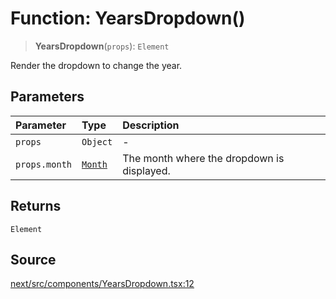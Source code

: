 # Function: YearsDropdown()

> **YearsDropdown**(`props`): `Element`

Render the dropdown to change the year.

## Parameters

| Parameter | Type | Description |
| :------ | :------ | :------ |
| `props` | `Object` | - |
| `props.month` | [`Month`](/api/next/classes/Month.mdx) | The month where the dropdown is displayed. |

## Returns

`Element`

## Source

[next/src/components/YearsDropdown.tsx:12](https://github.com/gpbl/react-day-picker/blob/6515ed496/next/src/components/YearsDropdown.tsx#L12)
